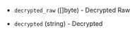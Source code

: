 <!-- Code generated from the comments of the DatasourceOutput struct in datasource/content/data.go; DO NOT EDIT MANUALLY -->

- `decrypted_raw` ([]byte) - Decrypted Raw

- `decrypted` (string) - Decrypted

<!-- End of code generated from the comments of the DatasourceOutput struct in datasource/content/data.go; -->
